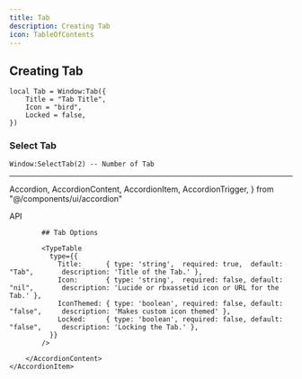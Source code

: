 ```yaml
---
title: Tab
description: Creating Tab
icon: TableOfContents
---
```




<Banner 
    alt="Banner" 
    src="/banners/tab.jpg" 
/>


## Creating Tab

```luau
local Tab = Window:Tab({
    Title = "Tab Title",
    Icon = "bird",
    Locked = false,
})
```

### Select Tab
```luau
Window:SelectTab(2) -- Number of Tab
```

<hr/>


  Accordion,
  AccordionContent,
  AccordionItem,
  AccordionTrigger,
} from "@/components/ui/accordion"

<Accordion type="single"  collapsible>
    <AccordionItem value="item-1">
        <AccordionTrigger>API</AccordionTrigger>
        <AccordionContent>
            
            ## Tab Options
            
            <TypeTable
              type={{
                Title:      { type: 'string',  required: true,  default: "Tab",       description: 'Title of the Tab.' },
                Icon:       { type: 'string',  required: false, default: "nil",       description: 'Lucide or rbxassetid icon or URL for the Tab.' },
                IconThemed: { type: 'boolean', required: false, default: "false",     description: 'Makes custom icon themed' }, 
                Locked:     { type: 'boolean', required: false, default: "false",     description: 'Locking the Tab.' },
              }}
            />
            
        </AccordionContent>
    </AccordionItem>
</Accordion>